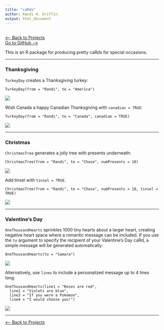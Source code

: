 ```yaml
---
title: "caRds"
author: Randi H. Griffin
output: html_document
---
```


<br>
[<-- Back to Projects](../projects.html)
<br>
<a target="_blank" href="https://github.com/rgriff23/caRds">Go to GitHub --></a>

This is an R package for producing pretty caRds for special occasions. 

___

### Thanksgiving

`TurkeyDay` creates a Thanksgiving turkey:

```
TurkeyDay(from = "Randi", to = "America")
```

![](./caRds/Turkey.png)

Wish Canada a happy Canadian Thanksgiving with `canadian = TRUE`:

```
TurkeyDay(from = "Randi", to = "Canada", canadian = TRUE)
```

![](./caRds/TurkeyCanada.png)

___

### Christmas

`ChristmasTree` generates a jolly tree with presents underneath:

```
ChristmasTree(from = "Randi", to = "Chase", numPresents = 10)
```

![](./caRds/ChristmasTree.png)

Add tinsel with `tinsel = TRUE`. 

```
ChristmasTree(from = "Randi", to = "Chase", numPresents = 10, tinsel = TRUE)
```

![](./caRds/ChristmasTreeGaudy.png)

___

### Valentine's Day

`OneThousandHearts` sprinkles 1000 tiny hearts about a larger heart, creating negative heart space where a romantic message can be included. If you use the `to` argument to specify the recipient of your Valentine's Day caRd, a simple message will be generated automatically:

```
OneThousandHearts(to = "Samara")
```

![](./caRds/OneThousandHearts.png)

Alternatively, use `lines` to include a personalized message up to 4 lines long:

```
OneThousandHearts(line1 = "Roses are red", 
  line2 = "Violets are blue", 
  line3 = "If you were a Pokemon", 
  line4 = "I would choose you!")
```

![](./caRds/OneThousandHeartsPoem.png)

___

[<-- Back to Projects](http://rgriff23.github.io/projects.html)


